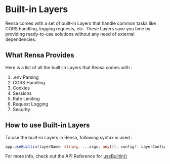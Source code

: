 # Built-in Layers

Rensa comes with a set of built-in Layers that handle common tasks like CORS handling, logging requests, etc. These Layers save you time by providing ready-to-use solutions without any need of external dependencies.

## What Rensa Provides

Here is a list of all the built-in Layers that Rensa comes with :
1. .env Parsing
2. CORS Handling
3. Cookies
4. Sessions
5. Rate Limiting
6. Request Logging
7. Security

## How to use Built-in Layers

To use the built-in Layers in Rensa, following syntax is used :
```ts
app.useBuiltin(layerName: string, ...args: any[][, config?: LayerConfig]);
```

For more info, check out the API Reference for [useBuiltin()](/docs/layers-api)
